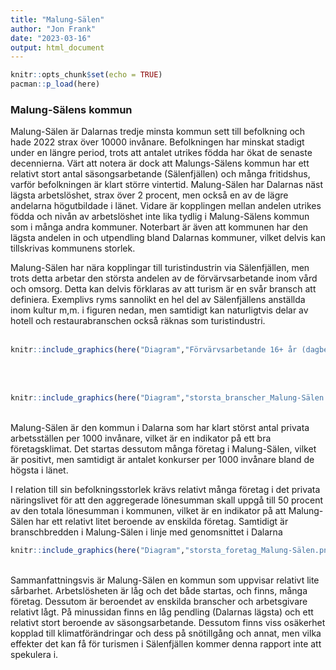 ```yaml
---
title: "Malung-Sälen"
author: "Jon Frank"
date: "2023-03-16"
output: html_document
---
```


```r
knitr::opts_chunk$set(echo = TRUE)
pacman::p_load(here)
```

### Malung-Sälens kommun

Malung-Sälen är Dalarnas tredje minsta kommun sett till befolkning och hade 2022 strax över 10000 invånare. Befolkningen har minskat stadigt under en längre period, trots att antalet utrikes födda har ökat de senaste decennierna. Värt att notera är dock att Malungs-Sälens kommun har ett relativt stort antal säsongsarbetande (Sälenfjällen) och många fritidshus, varför befolkningen är klart större vintertid. Malung-Sälen har Dalarnas näst lägsta arbetslöshet, strax över 2 procent, men också en av de lägre andelarna högutbildade i länet. Vidare är kopplingen mellan andelen utrikes födda och nivån av arbetslöshet inte lika tydlig i Malung-Sälens kommun som i många andra kommuner. Noterbart är även att kommunen har den lägsta andelen in och utpendling bland Dalarnas kommuner, vilket delvis kan tillskrivas kommunens storlek.

Malung-Sälen har nära kopplingar till turistindustrin via Sälenfjällen, men trots detta arbetar den största andelen av de förvärvsarbetande inom vård och omsorg. Detta kan delvis förklaras av att turism är en svår bransch att definiera. Exemplivs ryms sannolikt en hel del av Sälenfjällens anställda inom kultur m,m. i figuren nedan, men samtidigt kan naturligtvis delar av hotell och restaurabranschen också räknas som turistindustri.
<br>
<br>
```r
knitr::include_graphics(here("Diagram","Förvärvsarbetande 16+ år (dagbef)andel_per_bransch _Malung-Sälen.png"))
```
<br>
<br>
```r
knitr::include_graphics(here("Diagram","storsta_branscher_Malung-Sälen.png"))
```
<br>
Malung-Sälen är den kommun i Dalarna som har klart störst antal privata arbetsställen per 1000 invånare, vilket är en indikator på ett bra företagsklimat. Det startas dessutom många företag i Malung-Sälen, vilket är positivt, men samtidigt är antalet konkurser per 1000 invånare bland de högsta i länet.

I relation till sin befolkningsstorlek krävs relativt många företag i det privata näringslivet för att den aggregerade lönesumman skall uppgå till 50 procent av den totala lönesumman i kommunen, vilket är en indikator på att Malung-Sälen har ett relativt litet beroende av enskilda företag. Samtidigt är branschbredden i Malung-Sälen i linje med genomsnittet i Dalarna
<br>
```r
knitr::include_graphics(here("Diagram","storsta_foretag_Malung-Sälen.png"))
```
<br>
Sammanfattningsvis är Malung-Sälen en kommun som uppvisar relativt lite sårbarhet. Arbetslösheten är låg och det både startas, och finns, många företag. Dessutom är beroendet av enskilda branscher och arbetsgivare relativt lågt. På minussidan finns en låg pendling (Dalarnas lägsta) och ett relativt stort beroende av säsongsarbetande. Dessutom finns viss osäkerhet kopplad till klimatförändringar och dess på snötillgång och annat, men vilka effekter det kan få för turismen i Sälenfjällen kommer denna rapport inte att spekulera i.